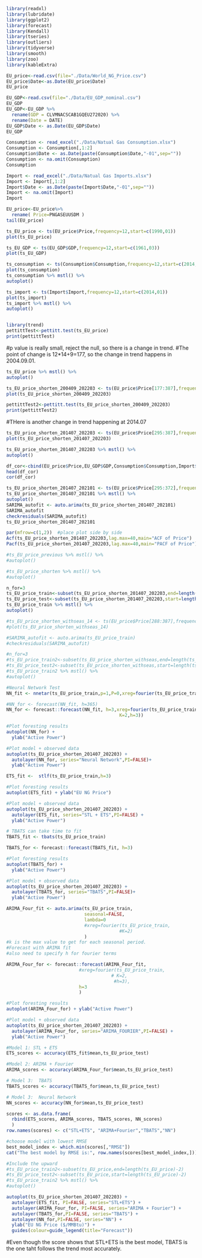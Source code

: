 
```r
library(readxl)
library(lubridate)
library(ggplot2)
library(forecast)  
library(Kendall)
library(tseries)
library(outliers)
library(tidyverse)
library(smooth)
library(zoo)
library(kableExtra)
```

```r
EU_price<-read.csv(file="./Data/World_NG_Price.csv")
EU_price$Date<-as.Date(EU_price$Date)
EU_price

EU_GDP<-read.csv(file="./Data/EU_GDP_nominal.csv")
EU_GDP
EU_GDP<-EU_GDP %>%
  rename(GDP = CLVMNACSCAB1GQEU272020) %>%
  rename(Date = DATE)
EU_GDP$Date <- as.Date(EU_GDP$Date)
EU_GDP

Consumption <- read_excel("./Data/Natual Gas Consumption.xlsx")
Consumption <- Consumption[,1:2]
Consumption$Date <- as.Date(paste(Consumption$Date,"-01",sep=""))
Consumption <- na.omit(Consumption)
Consumption

Import <- read_excel("./Data/Natual Gas Imports.xlsx")
Import <- Import[,1:2]
Import$Date <- as.Date(paste(Import$Date,"-01",sep=""))
Import <- na.omit(Import)
Import
```

```r
EU_price<-EU_price%>%
  rename( Price=PNGASEUUSDM ) 
tail(EU_price)
```

```r
ts_EU_price <- ts(EU_price$Price,frequency=12,start=c(1990,01))
plot(ts_EU_price)
```

```r
ts_EU_GDP <- ts(EU_GDP$GDP,frequency=12,start=c(1961,03))
plot(ts_EU_GDP)
```

```r
ts_consumption <- ts(Consumption$Consumption,frequency=12,start=c(2014,01))
plot(ts_consumption)
ts_consumption %>% mstl() %>%
autoplot()
```



```r
ts_import <- ts(Import$Import,frequency=12,start=c(2014,01))
plot(ts_import)
ts_import %>% mstl() %>%
autoplot()
```
```r

```

```r
library(trend)
pettittTest<-pettitt.test(ts_EU_price)
print(pettittTest)
```
#p value is really small, reject the null, so there is a change in trend.
#The point of change is 12*14+9=177, so the change in trend happens in 2004.09.01.

```r
ts_EU_price %>% mstl() %>%
autoplot()
```



```r
ts_EU_price_shorten_200409_202203 <- ts(EU_price$Price[177:387],frequency=12,start=c(2004,09))
plot(ts_EU_price_shorten_200409_202203)
```

```r
pettittTest2<-pettitt.test(ts_EU_price_shorten_200409_202203)
print(pettittTest2)
```
#THere is another change in trend happening at 2014.07

```r
ts_EU_price_shorten_201407_202203 <- ts(EU_price$Price[295:387],frequency=12,start=c(2014,07))
plot(ts_EU_price_shorten_201407_202203)
```

```r
ts_EU_price_shorten_201407_202203 %>% mstl() %>%
autoplot()
```
```r
df_cor<-cbind(EU_price$Price,EU_GDP$GDP,Consumption$Consumption,Import$Import)
head(df_cor)
cor(df_cor)
```


```r
ts_EU_price_shorten_201407_202101 <- ts(EU_price$Price[295:372],frequency=12,start=c(2014,07))
ts_EU_price_shorten_201407_202101 %>% mstl() %>%
autoplot()
SARIMA_autofit <- auto.arima(ts_EU_price_shorten_201407_202101)
SARIMA_autofit
checkresiduals(SARIMA_autofit)
ts_EU_price_shorten_201407_202101
```

```r
par(mfrow=c(1,2))  #place plot side by side
Acf(ts_EU_price_shorten_201407_202203,lag.max=40,main="ACF of Price")
Pacf(ts_EU_price_shorten_201407_202203,lag.max=40,main="PACF of Price")
```



```r
#ts_EU_price_previous %>% mstl() %>%
#autoplot()
```

```r
#ts_EU_price_shorten %>% mstl() %>%
#autoplot()
```

```r
n_for=3
ts_EU_price_train<-subset(ts_EU_price_shorten_201407_202203,end=length(ts_EU_price_shorten_201407_202203)-n_for)
ts_EU_price_test<-subset(ts_EU_price_shorten_201407_202203,start=length(ts_EU_price_shorten_201407_202203)-n_for)
ts_EU_price_train %>% mstl() %>%
autoplot()
```

```r
#ts_EU_price_shorten_withseas_14 <- ts(EU_price$Price[288:387],frequency=12,start=c(2014,01))
#plot(ts_EU_price_shorten_withseas_14)
```

```r
#SARIMA_autofit <- auto.arima(ts_EU_price_train)
#checkresiduals(SARIMA_autofit)
```

```r
#n_for=3
#ts_EU_price_train2<-subset(ts_EU_price_shorten_withseas,end=length(ts_EU_price_shorten_withseas)-n_for)
#ts_EU_price_test2<-subset(ts_EU_price_shorten_withseas,start=length(ts_EU_price_shorten_withseas)-n_for)
#ts_EU_price_train2 %>% mstl() %>%
#autoplot()
```

```r
#Neural Network Test
NN_fit <- nnetar(ts_EU_price_train,p=1,P=0,xreg=fourier(ts_EU_price_train,K=2))

#NN_for <- forecast(NN_fit, h=365) 
NN_for <- forecast::forecast(NN_fit, h=3,xreg=fourier(ts_EU_price_train, 
                                          K=2,h=3))

#Plot foresting results
autoplot(NN_for) +
  ylab("Active Power") 

#Plot model + observed data
autoplot(ts_EU_price_shorten_201407_202203) +
  autolayer(NN_for, series="Neural Network",PI=FALSE)+
  ylab("Active Power") 
```
```r
ETS_fit <-  stlf(ts_EU_price_train,h=3)

#Plot foresting results
autoplot(ETS_fit) + ylab("EU NG Price")

#Plot model + observed data
autoplot(ts_EU_price_shorten_201407_202203) +
  autolayer(ETS_fit, series="STL + ETS",PI=FALSE) +
  ylab("Active Power")
```
```r
# TBATS can take time to fit
TBATS_fit <- tbats(ts_EU_price_train)

TBATS_for <- forecast::forecast(TBATS_fit, h=3)

#Plot foresting results
autoplot(TBATS_for) +
  ylab("Active Power") 

#Plot model + observed data
autoplot(ts_EU_price_shorten_201407_202203) +
  autolayer(TBATS_for, series="TBATS",PI=FALSE)+
  ylab("Active Power") 
```
```r

ARIMA_Four_fit <- auto.arima(ts_EU_price_train, 
                             seasonal=FALSE, 
                             lambda=0
                             #xreg=fourier(ts_EU_price_train, 
                                          #K=2)
                             )
#k is the max value to get for each seasonal period.
#Forecast with ARIMA fit
#also need to specify h for fourier terms

ARIMA_Four_for <- forecast::forecast(ARIMA_Four_fit,
                           #xreg=fourier(ts_EU_price_train,
                                       # K=2,
                                        #h=3),
                           h=3
                           ) 

#Plot foresting results
autoplot(ARIMA_Four_for) + ylab("Active Power")

#Plot model + observed data
autoplot(ts_EU_price_shorten_201407_202203) +
  autolayer(ARIMA_Four_for, series="ARIMA_FOURIER",PI=FALSE) +
  ylab("Active Power")
```
```r
#Model 1: STL + ETS
ETS_scores <- accuracy(ETS_fit$mean,ts_EU_price_test)  

#Model 2: ARIMA + Fourier 
ARIMA_scores <- accuracy(ARIMA_Four_for$mean,ts_EU_price_test)

# Model 3:  TBATS 
TBATS_scores <- accuracy(TBATS_for$mean,ts_EU_price_test)

# Model 3:  Neural Network 
NN_scores <- accuracy(NN_for$mean,ts_EU_price_test)

```

```r
scores <- as.data.frame(
  rbind(ETS_scores, ARIMA_scores, TBATS_scores, NN_scores)
  )
row.names(scores) <- c("STL+ETS", "ARIMA+Fourier","TBATS","NN")

#choose model with lowest RMSE
best_model_index <- which.min(scores[,"RMSE"])
cat("The best model by RMSE is:", row.names(scores[best_model_index,]))
```


```r
#Include the upward
#ts_EU_price_train2<-subset(ts_EU_price,end=length(ts_EU_price)-2)
#ts_EU_price_test2<-subset(ts_EU_price,start=length(ts_EU_price)-2)
#ts_EU_price_train2 %>% mstl() %>%
#autoplot()
```

```r
autoplot(ts_EU_price_shorten_201407_202203) +
  autolayer(ETS_fit, PI=FALSE, series="STL+ETS") +
  autolayer(ARIMA_Four_for, PI=FALSE, series="ARIMA + Fourier") +
  autolayer(TBATS_for,PI=FALSE, series="TBATS") +
  autolayer(NN_for,PI=FALSE, series="NN") +
  ylab("EU NG Price ($/MMBtu)") +
  guides(colour=guide_legend(title="Forecast"))
```
#Even though the score shows that STL+ETS is the best model, TBATS is the one taht follows the trend most accurately.

